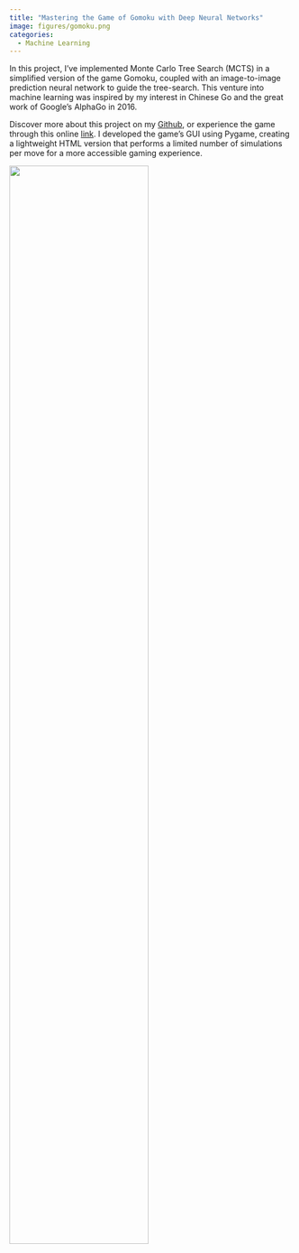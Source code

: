 ```yaml
---
title: "Mastering the Game of Gomoku with Deep Neural Networks"
image: figures/gomoku.png
categories:
  - Machine Learning
---
```


In this project, I've implemented Monte Carlo Tree Search (MCTS) in a simplified version of the game Gomoku, coupled with an image-to-image prediction neural network to guide the tree-search. This venture into machine learning was inspired by my interest in Chinese Go and the great work of Google's AlphaGo in 2016.

Discover more about this project on my [Github](https://github.com/BangyaoZhao/gomoku), or experience the game through this online [link](https://bangyaozhao.github.io/gomoku.github.io/). I developed the game's GUI using Pygame, creating a lightweight HTML version that performs a limited number of simulations per move for a more accessible gaming experience.

![](figures/gomoku_gui.png){width="70%"}
